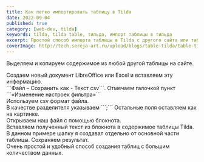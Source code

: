 ```yaml
---
title: Как легко импортировать таблицу в Tilda
date: 2022-09-04
published: true
category: [web-dev, tilda]
keywords: tilda, tilda table, тильда, импорт таблицы в тильда
excerpt: Простой способ импорта таблицы в Tilda с другого сайта или таблицы Excell.
coverImage: http://tech.sereja-art.ru/upload/blogs/table-tilda/table-tilda-preview.jpg
---
```


Выделяем и копируем содержимое из любой другой таблицы на сайте.
<Figcaption src="http://tech.sereja-art.ru/upload/blogs/table-tilda/table-tilda.png" alt="" />
Создаем новый документ LibreOffice или Excel и вставляем эту информацию.
<Figcaption src="http://tech.sereja-art.ru/upload/blogs/table-tilda/table-tilda-2.png" alt="" />
```Файл – Cохранить как - Текст csv```. Отмечаем галочкой пункт ```«Изменение настроек фильтра»```
<Figcaption src="http://tech.sereja-art.ru/upload/blogs/table-tilda/table-tilda-3.png" alt="" />
Используем csv формат файла.
<Figcaption src="http://tech.sereja-art.ru/upload/blogs/table-tilda/table-tilda-4.png" alt="" />
В качестве разделителя указываем ```;``` Остальные поля оставляем как на картинке.
<Figcaption src="http://tech.sereja-art.ru/upload/blogs/table-tilda/table-tilda-5.png" alt="" />
<Figcaption src="http://tech.sereja-art.ru/upload/blogs/table-tilda/table-tilda-6.png" alt="" />
Открываем наш файл с помощью блокнота.
<Figcaption src="http://tech.sereja-art.ru/upload/blogs/table-tilda/table-tilda-7.png" alt="" />
Вставляем полученный текст из блокнота в содержимое таблицы Tilda. В данном примере шапку я создавал отдельно от основной части таблицы. Сохраняем результат.
<Figcaption src="http://tech.sereja-art.ru/upload/blogs/table-tilda/table-tilda-8.png" alt="" />
<Figcaption src="http://tech.sereja-art.ru/upload/blogs/table-tilda/table-tilda-9.png" alt="" />
Очень простой и удобный способ создания таблиц с большим количеством данных.
